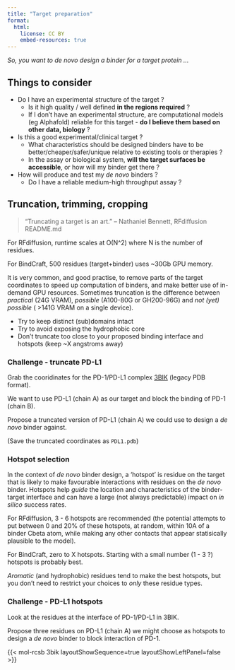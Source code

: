 ```yaml
---
title: "Target preparation"
format:
  html:
    license: CC BY
    embed-resources: true
---
```


_So, you want to de novo design a binder for a target protein ..._

## Things to consider

- Do I have an experimental structure of the target ?
  - Is it high quality / well defined **in the regions required** ?
  - If I don't have an experimental structure, are computational models (eg Alphafold) reliable for this target - **do I believe them based on other data, biology** ?
- Is this a good experimental/clinical target ?
    - What characteristics should be designed binders have to be better/cheaper/safer/unique relative to existing tools or therapies ?
    - In the assay or biological system, **will the target surfaces be accessible**, or how will my binder get there ?
- How will produce and test my _de novo_ binders ?
  - Do I have a reliable medium-high throughput assay ?


## Truncation, trimming, cropping

> "Truncating a target is an art." -- Nathaniel Bennett, RFdiffusion README.md

For RFdiffusion, runtime scales at O(N^2) where N is the number of residues.

For BindCraft, 500 residues (target+binder) uses ~30Gb GPU memory.

It is very common, and good practise, to remove parts of the target coordinates to speed up computation of binders, and make better use of in-demand GPU resources. Sometimes truncation is the difference between _practical_ (24G VRAM), _possible_ (A100-80G or GH200-96G) and _not (yet) possible_ ( >141G VRAM on a single device).

- Try to keep distinct (sub)domains intact
- Try to avoid exposing the hydrophobic core
- Don't truncate too close to your proposed binding interface and hotspots (keep ~X angstroms away)

::: {.callout-caution}

### Challenge - truncate PD-L1

Grab the cooridinates for the PD-1/PD-L1 complex [3BIK](https://www.rcsb.org/structure/3BIK) (legacy PDB format).

We want to use PD-L1 (chain A) as our target and block the binding of PD-1 (chain B).

Propose a truncated version of PD-L1 (chain A) we could use to design a _de novo_ binder against.

(Save the truncated coordinates as `PDL1.pdb`)

:::

### Hotspot selection

In the context of _de novo_ binder design, a 'hotspot' is residue on the target that is likely to make favourable interactions with residues on the _de novo_ binder. Hotspots help _guide_ the location and characteristics of the binder-target interface and can have a large (not always predictable) impact on _in silico_ success rates.

For RFdiffusion, 3 - 6 hotspots are recommended (the potential attempts to put between 0 and 20% of these hotspots, at random, within 10A of a binder Cbeta atom, while making any other contacts that appear statisically plausible to the model).

For BindCraft, zero to X hotspots. Starting with a small number (1 - 3 ?) hotspots is probably best.

*Aromatic* (and hydrophobic) residues tend to make the best hotspots, but you don't need to restrict your choices to _only_ these residue types.


::: {.callout-caution}

### Challenge - PD-L1 hotspots

Look at the residues at the interface of PD-1/PD-L1 in 3BIK.

Propose three residues on PD-L1 (chain A) we might choose as hotspots to design a _de novo_ binder to block interaction of PD-1.

:::

{{< mol-rcsb 3bik layoutShowSequence=true layoutShowLeftPanel=false >}}
